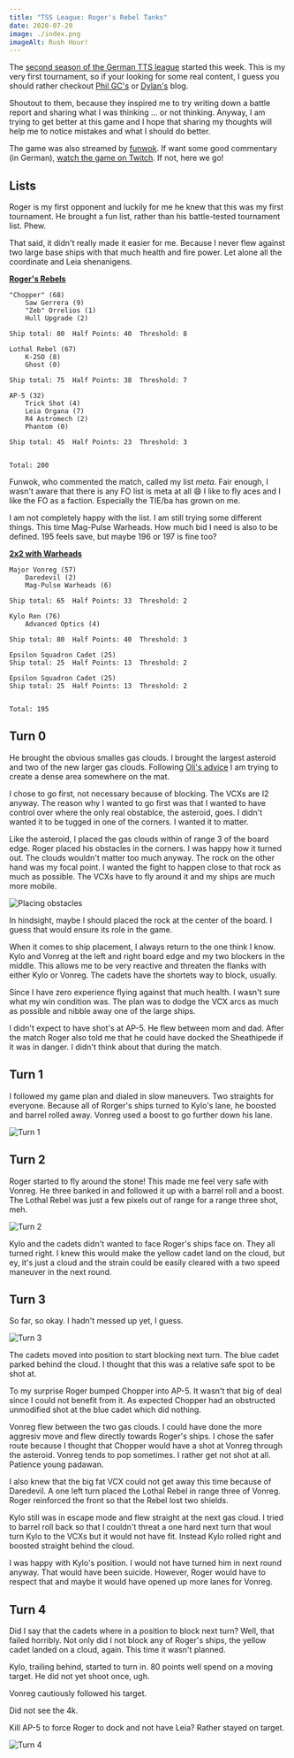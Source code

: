 ```yaml
---
title: "TSS League: Roger's Rebel Tanks"
date: 2020-07-20
image: ./index.png
imageAlt: Rush Hour!
---
```


The [second season of the German TTS league](https://www.tabletop.to/xwing-tabletop-simulator-liga-deutschland) started this week. This is my very first tournament, so if your looking for some real content, I guess you should rather checkout [Phil GC's](https://suchanxwinghipster.wordpress.com/) or [Dylan's](http://dylan-jones.co.uk/) blog.

Shoutout to them, because they inspired me to try writing down a battle report and sharing what I was thinking ... or not thinking. Anyway, I am trying to get better at this game and I hope that sharing my thoughts will help me to notice mistakes and what I should do better.

The game was also streamed by [funwok](https://www.twitch.tv/funwok). If want some good commentary (in German), [watch the game on Twitch](https://www.twitch.tv/videos/680608539). If not, here we go!

## Lists

Roger is my first opponent and luckily for me he knew that this was my first tournament. He brought a fun list, rather than his battle-tested tournament list. Phew.

That said, it didn't really made it easier for me. Because I never flew against two large base ships with that much health and fire power. Let alone all the coordinate and Leia shenanigens.

**[Roger's Rebels](https://raithos.github.io/?f=Rebel%20Alliance&d=v8ZsZ200Z63XWWW58W65W164WWY64XWWW314WWWW148Y72X133W46WW5W167&sn=Unnamed%20Squadron&obs=)**

```
"Chopper" (68)    
    Saw Gerrera (9)    
    "Zeb" Orrelios (1)    
    Hull Upgrade (2)    
    
Ship total: 80  Half Points: 40  Threshold: 8    
    
Lothal Rebel (67)    
    K-2SO (8)    
    Ghost (0)    
    
Ship total: 75  Half Points: 38  Threshold: 7    
    
AP-5 (32)    
    Trick Shot (4)    
    Leia Organa (7)    
    R4 Astromech (2)    
    Phantom (0)    
    
Ship total: 45  Half Points: 23  Threshold: 3    
    
    
Total: 200
```

Funwok, who commented the match, called my list *meta*. Fair enough, I wasn't aware that there is any FO list is meta at all 😄 I like to fly aces and I like the FO as a faction. Especially the TIE/ba has grown on me.

I am not completely happy with the list. I am still trying some different things. This time Mag-Pulse Warheads. How much bid I need is also to be defined. 195 feels save, but maybe 196 or 197 is fine too?

**[2x2 with Warheads](https://raithos.github.io/?f=First%20Order&d=v8ZsZ200Z381X117WW311WY236XW186WWY269XWY269XW&sn=Unnamed%20Squadron&obs=coreasteroid5,gascloud4,gascloud5)**

```
Major Vonreg (57)    
    Daredevil (2)    
    Mag-Pulse Warheads (6)    
    
Ship total: 65  Half Points: 33  Threshold: 2    
    
Kylo Ren (76)    
    Advanced Optics (4)    
    
Ship total: 80  Half Points: 40  Threshold: 3    
    
Epsilon Squadron Cadet (25)    
Ship total: 25  Half Points: 13  Threshold: 2    
    
Epsilon Squadron Cadet (25)    
Ship total: 25  Half Points: 13  Threshold: 2    
    
    
Total: 195    
````

## Turn 0

He brought the obvious smalles gas clouds. I brought the largest asteroid and two of the new larger gas clouds. Following [Oli's advice](https://www.youtube.com/watch?v=FCfxSF4itv8) I am trying to create a dense area somewhere on the mat.

I chose to go first, not necessary because of blocking. The VCXs are I2 anyway. The reason why I wanted to go first was that I wanted to have control over where the only real obstablce, the asteroid, goes. I didn't wanted it to be tugged in one of the corners. I wanted it to matter.

Like the asteroid, I placed the gas clouds within of range 3 of the board edge. Roger placed his obstacles in the corners. I was happy how it turned out. The clouds wouldn't matter too much anyway. The rock on the other hand was my focal point. I wanted the fight to happen close to that rock as much as possible. The VCXs have to fly around it and my ships are much more mobile.

![Placing obstacles](./0.png)

In hindsight, maybe I should placed the rock at the center of the board. I guess that would ensure its role in the game.

When it comes to ship placement, I always return to the one think I know. Kylo and Vonreg at the left and right board edge and my two blockers in the middle. This allows me to be very reactive and threaten the flanks with either Kylo or Vonreg. The cadets have the shortets way to block, usually.

Since I have zero experience flying against that much health. I wasn't sure what my win condition was. The plan was to dodge the VCX arcs as much as possible and nibble away one of the large ships.

I didn't expect to have shot's at AP-5. He flew between mom and dad. After the match Roger also told me that he could have docked the Sheathipede if it was in danger. I didn't think about that during the match.

## Turn 1

I followed my game plan and dialed in slow maneuvers. Two straights for everyone. Because all of Rorger's ships turned to Kylo's lane, he boosted and barrel rolled away. Vonreg used a boost to go further down his lane.

![Turn 1](./1.png)

## Turn 2

Roger started to fly around the stone! This made me feel very safe with Vonreg. He three banked in and followed it up with a barrel roll and a boost. The Lothal Rebel was just a few pixels out of range for a range three shot, meh.

![Turn 2](./2.png)

Kylo and the cadets didn't wanted to face Roger's ships face on. They all turned right. I knew this would make the yellow cadet land on the cloud, but ey, it's just a cloud and the strain could be easily cleared with a two speed maneuver in the next round.

## Turn 3

So far, so okay. I hadn't messed up yet, I guess.

![Turn 3](./3.png)

The cadets moved into position to start blocking next turn. The blue cadet parked behind the cloud. I thought that this was a relative safe spot to be shot at.

To my surprise Roger bumped Chopper into AP-5. It wasn't that big of deal since I could not benefit from it. As expected Chopper had an obstructed unmodified shot at the blue cadet which did nothing.

Vonreg flew between the two gas clouds. I could have done the more aggresiv move and flew directly towards Roger's ships. I chose the safer route because I thought that Chopper would have a shot at Vonreg through the asteroid. Vonreg tends to pop sometimes. I rather get not shot at all. Patience young padawan.

I also knew that the big fat VCX could not get away this time because of Daredevil. A one left turn placed the Lothal Rebel in range three of Vonreg. Roger reinforced the front so that the Rebel lost two shields.

Kylo still was in escape mode and flew straight at the next gas cloud. I tried to barrel roll back so that I couldn't threat a one hard next turn that woul turn Kylo to the VCXs but it would not have fit. Instead Kylo rolled right and boosted straight behind the cloud.

I was happy with Kylo's position. I would not have turned him in next round anyway. That would have been suicide. However, Roger would have to respect that and maybe it would have opened up more lanes for Vonreg.

## Turn 4

Did I say that the cadets where in a position to block next turn? Well, that failed horribly. Not only did I not block any of Roger's ships, the yellow cadet landed on a cloud, again. This time it wasn't planned.



Kylo, trailing behind, started to turn in. 80 points well spend on a moving target. He did not yet shoot once, ugh.

Vonreg cautiously followed his target. 

Did not see the 4k.

Kill AP-5 to force Roger to dock and not have Leia? Rather stayed on target.

![Turn 4](./4.png)